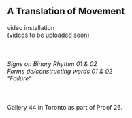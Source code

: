 ## A Translation of Movement
video installation<br />
(videos to be uploaded soon)
<br />
<br />
<br />
<br />
_Signs on Binary Rhythm 01 & 02_<br />
_Forms de/constructing words 01 & 02_<br />
_"Failure"_
<br />
<br />
<br />
<br />
Gallery 44 in Toronto as part of Proof 26.
